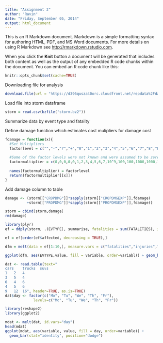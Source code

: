 ```yaml
---
title: "Assignment 2"
author: "Ravin"
date: "Friday, September 05, 2014"
output: html_document
---
```


This is an R Markdown document. Markdown is a simple formatting syntax for authoring HTML, PDF, and MS Word documents. For more details on using R Markdown see <http://rmarkdown.rstudio.com>.

When you click the **Knit** button a document will be generated that includes both content as well as the output of any embedded R code chunks within the document. You can embed an R code chunk like this:

```r
knitr::opts_chunk$set(cache=TRUE)
```

Downloading file for analysis
```r
download.file(url = "https://d396qusza40orc.cloudfront.net/repdata%2Fdata%2FStormData.csv.bz2", destfile = "storm.bz2")
```

Load file into storm dataframe
```r
storm = read.csv(bzfile("storm.bz2"))
```

Summarize data by event type and fatality

Define damage function which estimates cost mulipliers for damage cost
```r
fdamage = function(x){
  #Set Multipliers
  factorlevel = c("","-","?","+","0","1","2","3","4","5","6","7","8","B","h","H","K","m","M")
  
  #Some of the factor levels were not known and were assumed to be zero
  factormultiplier = c(0,0,0,0,0,1,2,3,4,5,6,7,10^9,100,100,1000,1000,10^6,10^6)
  
  names(factormultiplier) = factorlevel
  return(factormultiplier[[x]])
}
```

Add damage column to table

```r

damage <- (storm[["CROPDMG"]]*sapply(storm[["CROPDMGEXP"]],fdamage) 
          +storm[["PROPDMG"]]*sapply(storm[["PROPDMGEXP"]],fdamage))

storm = cbind(storm,damage)
rm(damage)
```

```r
library(plyr)
ef = ddply(storm, .(EVTYPE), summarise, fatalities = sum(FATALITIES), injuries = sum(INJURIES), affected = (sum(FATALITIES)+sum(INJURIES)), damage = sum(damage))

ef = ef[order(ef$affected, decreasing = TRUE),]
```

```r
dfm = melt(data = ef[1:10,], measure.vars = c("fatalities","injuries","affected"))

ggplot(dfm, aes(EVTYPE,value, fill = variable, order=variabl)) + geom_bar(position = "dodge", stat = "identity")

```
```r
dat <- read.table(text="
cars    trucks  suvs
1   2   4
3   5   4
6   4   6
4   5   6
9   12  16", header=TRUE, as.is=TRUE)
dat$day <- factor(c("Mo", "Tu", "We", "Th", "Fr"), 
             levels=c("Mo", "Tu", "We", "Th", "Fr"))

library(reshape2)
library(ggplot2)

mdat <- melt(dat, id.vars="day")
head(mdat)
ggplot(mdat, aes(variable, value, fill = day, order=variable)) +
  geom_bar(stat="identity", position="dodge")
```

